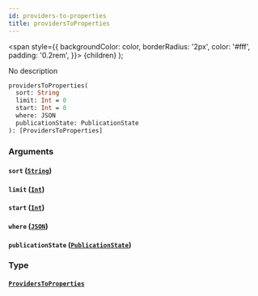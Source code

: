 ```yaml
---
id: providers-to-properties
title: providersToProperties
---
```


<span
style={{
      backgroundColor: color,
      borderRadius: '2px',
      color: '#fff',
      padding: '0.2rem',
    }}>
{children}
</span>
);

No description

```graphql
providersToProperties(
  sort: String
  limit: Int = 0
  start: Int = 0
  where: JSON
  publicationState: PublicationState
): [ProvidersToProperties]

```

### Arguments

#### `sort` ([`String`](/v1/scalars/string))

#### `limit` ([`Int`](/v1/scalars/int))

#### `start` ([`Int`](/v1/scalars/int))

#### `where` ([`JSON`](/v1/scalars/json))

#### `publicationState` ([`PublicationState`](/v1/enums/publication-state))

### Type

#### [`ProvidersToProperties`](/v1/objects/providers-to-properties)
